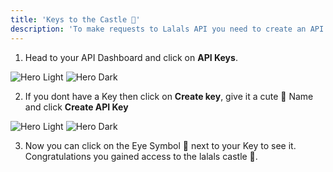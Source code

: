 ```yaml
---
title: 'Keys to the Castle 🏰'
description: 'To make requests to Lalals API you need to create an API Key 🔑'
---
```


1. Head to your API Dashboard and click on **API Keys**.


<img
  className="block dark:hidden"
  src="/images/api_keys_dashboard.png"
  alt="Hero Light"
/>
<img
  className="hidden dark:block"
  src="/images/api_keys_dashboard.png"
  alt="Hero Dark"
/>

2. If you dont have a Key then click on **Create key**, give it a cute 🙈 Name and click **Create API Key**

<img
  className="block dark:hidden"
  src="/images/create_api_key.png"
  alt="Hero Light"
/>
<img
  className="hidden dark:block"
  src="/images/create_api_key.png"
  alt="Hero Dark"
/>

3. Now you can click on the Eye Symbol 👀 next to your Key to see it. Congratulations you gained access to the lalals castle 👑.